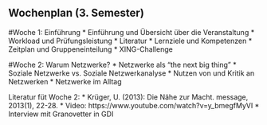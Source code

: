 ## Wochenplan (3. Semester)

#Woche 1: Einführung
* Einführung und Übersicht über die Veranstaltung
* Workload und Prüfungsleistung
* Literatur
* Lernziele und Kompetenzen
* Zeitplan und Gruppeneinteilung
* XING-Challenge

#Woche 2: Warum Netzwerke?
* Netzwerke als "the next big thing"
* Soziale Netzwerke vs. Soziale Netzwerkanalyse
* Nutzen von und Kritik an Netzwerken
* Netzwerke im Alltag

Literatur füt Woche 2: 
* Krüger, U. (2013): Die Nähe zur Macht. message, 2013(1), 22-28. 
* Video: https://www.youtube.com/watch?v=y_bmegfMyVI
* Interview mit Granovetter in GDI 
